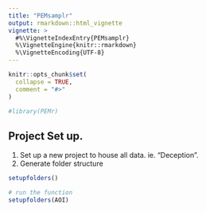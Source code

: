 ```yaml
---
title: "PEMsamplr"
output: rmarkdown::html_vignette
vignette: >
  #%\VignetteIndexEntry{PEMsamplr}
  %\VignetteEngine{knitr::rmarkdown}
  %\VignetteEncoding{UTF-8}
---
```


```r
knitr::opts_chunk$set(
  collapse = TRUE,
  comment = "#>"
)
```

```r
#library(PEMr)

```

## Project Set up. 

1) Set up a new project to house all data.  ie. "Deception". 
2) Generate folder structure

```r

setupfolders()

# run the function
setupfolders(AOI)

```
